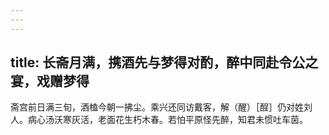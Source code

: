 ```yaml
---
---
---
```

title: 长斋月满，携酒先与梦得对酌，醉中同赴令公之宴，戏赠梦得
---



斋宫前日满三旬，酒榼今朝一拂尘。乘兴还同访戴客，解（醒）［酲］仍对姓刘人。病心汤沃寒灰活，老面花生朽木春。若怕平原怪先醉，知君未惯吐车茵。